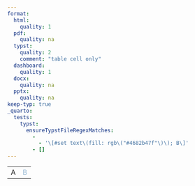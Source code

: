 ```yaml
---
format:
  html:
    quality: 1
  pdf:
    quality: na
  typst:
    quality: 2
    comment: "table cell only"
  dashboard:
    quality: 1
  docx:
    quality: na
  pptx:
    quality: na
keep-typ: true
_quarto:
  tests:
    typst:
      ensureTypstFileRegexMatches:
        -
          - '\[#set text\(fill: rgb\("#4682b47f"\)\); B\]'
        - []
---
```


```{=html}
<table>
    <tr><td>A</td><td style="color: #4682b4; opacity: 0.5">B</td></tr>
</table>
```

